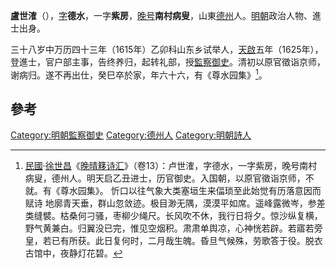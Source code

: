 '''盧世㴶'''（{{bd|1588年||1653年|}}），[[表字|字]]'''德水'''，一字'''紫房'''，[[晚号|晚号]]'''南村病叟'''，山東[[德州|德州]]人。[[明朝|明朝]]政治人物、進士出身。

三十八岁中万历四十三年（1615年）乙卯科山东乡试举人，[[天啟|天啟]]五年（1625年），登進士，官户部主事，告终养归，起转礼部，授[[監察御史|監察御史]]。清初以原官徵诣京师，谢病归。遂不再出仕，癸巳卒於家，年六十六，有《尊水园集》<ref>[[中華民國|民國]]·[[徐世昌|徐世昌]]《[[晚晴簃诗汇|晚晴簃诗汇]]》（卷13）：卢世㴶，字德水，一字紫房，晚号南村病叟，德州人。明天启乙丑进士，历官御史。入国朝，以原官徵诣京师，不就。有《尊水园集》。 忻口以往气象大类塞垣生来偪琐至此始觉有历落意因而赋诗 地廓青天垂，群山忽敛迹。极目渺无隅，漠漠平如席。遥峰露微岑，参差类缝襞。枯桑何刁骚，枣柳少绳尺。长风吹不休，我行日将夕。惊沙纵复横，野气黄兼白。归翼没已完，惟见空烟积。肃肃单舆凉，心神恍若辟。若寤若旁皇，若已有所获。此日复何时，二月哉生魄。昏旦气候殊，劳歌答于役。脱衣古馆中，夜静灯花碧。</ref>。

==參考==
{{reflist}}
{{明朝人物小作品}}
{{天啓五年乙丑科殿試金榜}}
{{DEFAULTSORT:Lu盧}}
[[Category:明朝監察御史|Category:明朝監察御史]]
[[Category:德州人|Category:德州人]]
[[Category:明朝詩人|Category:明朝詩人]]